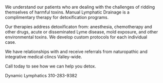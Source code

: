 We understand our patients who are dealing with the challenges of ridding themselves of harmful toxins. Manual Lymphatic Drainage is a complimentary therapy for detoxification programs.

Our therapies address detoxificaton from: anesthesia, chemotherapy and other drugs, acute or disseminated Lyme disease, mold exposure, and other environmental toxins. We develop custom protocols for each individual case.

We have relationships with and receive referrals from naturopathic and integrative medical clincs Valley-wide.

Call today to see how we can help you detox.

Dynamic Lymphatics 310-283-9382
